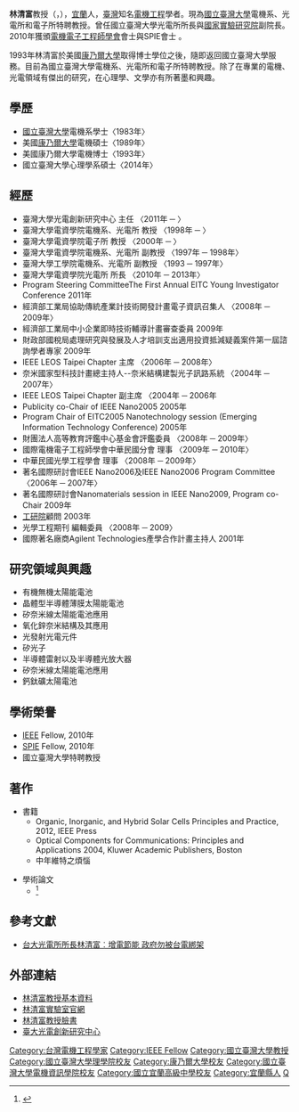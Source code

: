 {{multiple issues|
{{blpsources|time=2015-09-25T02:28:40+00:00}}
{{inappropriate tone|time=2015-09-25T02:28:40+00:00}}
}}
{{Infobox scientist
| name              = 林清富
| image             = 
| image_size        = 
| birth_date        = 5月14日
| birth_place       = {{TWN}}
| Sex = 男
| nationality       = {{ROC}}
| fields            = [[半導體物理學|半導體物理學]]、[[雷射|雷射]]、[[光譜學|光譜學]]、[[有機太陽能電池|有機太陽能電池]]、[[固態照明|固態照明]] 
| workplaces        = [[國立臺灣大學|國立臺灣大學]]（1993年─）
| alma_mater        = [[國立宜蘭高級中學|國立宜蘭高級中學]] <br> [[國立臺灣大學|國立臺灣大學]] <br> [[康乃爾大學|康乃爾大學]]
| doctoral_advisor  = 
| awards            = [[IEEE|IEEE]] Fellow, SPIE Fellow, 2010年
| spouse            = 
}}

'''林清富'''教授（{{lang-en|Ching-Fuh Lin}}，{{bd||5月14日|||}}），[[宜蘭縣|宜蘭]]人，[[臺灣|臺灣]]知名[[電機工程|電機工程]]學者。現為[[國立臺灣大學|國立臺灣大學]]電機系、光電所和電子所特聘教授。曾任國立臺灣大學光電所所長與[[國家實驗研究院|國家實驗研究院]]副院長。2010年獲頒[[電機電子工程師學會|電機電子工程師學會]]會士與SPIE會士 。

1993年林清富於美國[[康乃爾大學|康乃爾大學]]取得博士學位之後，隨即返回國立臺灣大學服務。目前為國立臺灣大學電機系、光電所和電子所特聘教授。除了在專業的電機、光電領域有傑出的研究，在心理學、文學亦有所著墨和興趣。

== 學歷 ==
* [[國立臺灣大學|國立臺灣大學]]電機系學士〈1983年〉
* 美國[[康乃爾大學|康乃爾大學]]電機碩士〈1989年〉
* 美國康乃爾大學電機博士〈1993年〉
* 國立臺灣大學心理學系碩士〈2014年〉

== 經歷 ==
* 臺灣大學光電創新研究中心 主任 〈2011年 ─ 〉
* 臺灣大學電資學院電機系、光電所 教授 〈1998年 ─ 〉
* 臺灣大學電資學院電子所 教授 〈2000年 ─ 〉
* 臺灣大學電資學院電機系、光電所 副教授 〈1997年 ─ 1998年〉
* 臺灣大學工學院電機系、光電所 副教授 〈1993 ─ 1997年〉
* 臺灣大學電資學院光電所 所長 〈2010年 ─ 2013年〉
* Program Steering CommitteeThe First Annual EITC Young Investigator Conference 2011年
* 經濟部工業局協助傳統產業計技術開發計畫電子資訊召集人 〈2008年 ─ 2009年〉
* 經濟部工業局中小企業即時技術輔導計畫審查委員 2009年
* 財政部國稅局處理研究與發展及人才培訓支出適用投資抵減疑義案件第一屆諮詢學者專家 2009年
* IEEE LEOS Taipei Chapter 主席 〈2006年 ─ 2008年〉
* 奈米國家型科技計畫總主持人--奈米結構建製光子訊路系統 〈2004年 ─ 2007年〉
* IEEE LEOS Taipei Chapter 副主席 〈2004年 ─ 2006年
* Publicity co-Chair of IEEE Nano2005 2005年
* Program Chair of EITC2005 Nanotechnology session (Emerging Information Technology Conference) 2005年
* 財團法人高等教育評鑑中心基金會評鑑委員 〈2008年 ─ 2009年〉
* 國際電機電子工程師學會中華民國分會 理事 〈2009年 ─ 2010年〉
* 中華民國光學工程學會 理事 〈2008年 ─ 2009年〉
* 著名國際研討會IEEE Nano2006及IEEE Nano2006 Program Committee 〈2006年 ─ 2007年〉
* 著名國際研討會Nanomaterials session in IEEE Nano2009, Program co-Chair 2009年
* [[工研院|工研院]]顧問 2003年
* 光學工程期刊 編輯委員 〈2008年 ─ 2009〉
* 國際著名廠商Agilent Technologies產學合作計畫主持人 2001年

== 研究領域與興趣 ==
* 有機無機太陽能電池
* 晶體型半導體薄膜太陽能電池
* 矽奈米線太陽能電池應用
* 氧化鋅奈米結構及其應用
* 光發射光電元件
* 矽光子
* 半導體雷射以及半導體光放大器
* 矽奈米線太陽能電池應用
* 鈣鈦礦太陽電池

== 學術榮譽 ==
* [[IEEE|IEEE]] Fellow, 2010年
* [[SPIE|SPIE]] Fellow, 2010年
* 國立臺灣大學特聘教授

== 著作 ==
* 書籍
** Organic, Inorganic, and Hybrid Solar Cells Principles and Practice, 2012, IEEE Press
** Optical Components for Communications: Principles and Applications 2004, Kluwer Academic Publishers, Boston
** 中年維特之煩惱

* 學術論文
** <ref>{{Cite web |url=http://www.ee.ntu.edu.tw/publist?id=44 |title=國立臺灣大學電機系著作列表 |access-date=2015-09-24 |archive-date=2016-10-18 |archive-url=https://web.archive.org/web/20161018191017/http://www.ee.ntu.edu.tw/publist?id=44 |dead-url=no }}</ref>

== 參考文獻 ==
*[http://www.taiwanus.net/news/news/2013/201303241640141048.htm 台大光電所所長林清富︰增電節能 政府勿被台電綁架] {{Wayback|url=http://www.taiwanus.net/news/news/2013/201303241640141048.htm |date=20160304124212 }}
{{Reflist}}

== 外部連結 ==
* [http://homepage.ntu.edu.tw/~wuyiyi/personal%20.html 林清富教授基本資料] {{Wayback|url=http://homepage.ntu.edu.tw/~wuyiyi/personal%20.html |date=20190120121000 }}
* [http://homepage.ntu.edu.tw/~wuyiyi/ 林清富實驗室官網] {{Wayback|url=http://homepage.ntu.edu.tw/~wuyiyi/ |date=20190120120824 }}
* [https://www.facebook.com/ChingFuh?fref=ts 林清富教授臉書]
* [http://i-parc.ntu.edu.tw/ 臺大光電創新研究中心] {{Wayback|url=http://i-parc.ntu.edu.tw/ |date=20190607010050 }}

{{Authority control}}
{{DEFAULTSORT:L}}
[[Category:台灣電機工程學家|Category:台灣電機工程學家]]
[[Category:IEEE_Fellow|Category:IEEE Fellow]]
[[Category:國立臺灣大學教授|Category:國立臺灣大學教授]]
[[Category:國立臺灣大學理學院校友|Category:國立臺灣大學理學院校友]]
[[Category:康乃爾大學校友|Category:康乃爾大學校友]]
[[Category:國立臺灣大學電機資訊學院校友|Category:國立臺灣大學電機資訊學院校友]]
[[Category:國立宜蘭高級中學校友|Category:國立宜蘭高級中學校友]]
[[Category:宜蘭縣人|Category:宜蘭縣人]]
[[Category:林姓|Q]]